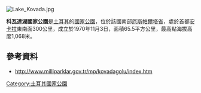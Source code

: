 [[Image:Lake_Kovada.jpg|right]]
{{coord|37|37|09.79|N|30|52|14.74|E|region:TR|format=dms|display=title}}

'''科瓦達湖國家公園'''是[[土耳其|土耳其]]的[[國家公園|國家公園]]，位於該國南部[[厄斯帕爾塔省|厄斯帕爾塔省]]，處於首都[[安卡拉|安卡拉]]東南面300公里，成立於1970年11月3日，面積65.5平方公里，最高點海拔高度1,068米。

==參考資料==
* http://www.milliparklar.gov.tr/mp/kovadagolu/index.htm {{Wayback|url=http://www.milliparklar.gov.tr/mp/kovadagolu/index.htm |date=20180128093841 }}

{{Turkey-geo-stub}}
[[Category:土耳其國家公園|Category:土耳其國家公園]]